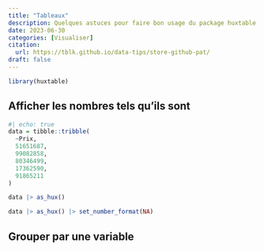 ```yaml
---
title: "Tableaux"
description: Quelques astuces pour faire bon usage du package huxtable
date: 2023-06-30
categories: [Visualiser]
citation: 
  url: https://tblk.github.io/data-tips/store-github-pat/ 
draft: false
---
```


```r
library(huxtable)
```


## Afficher les nombres tels qu'ils sont

```r
#| echo: true
data = tibble::tribble(
  ~Prix,
  51651687,
  99082858,
  80346499,
  17362590,
  91865211
)
```

```r
data |> as_hux()
```

```r
data |> as_hux() |> set_number_format(NA)
```

## Grouper par une variable